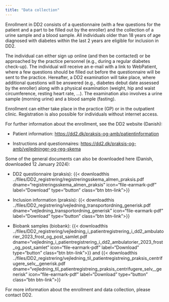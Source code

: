 ```yaml
---
title: "Data collection"
---
```


Enrollment in DD2 consists of a questionnaire (with a few questions for the patient and a part to be filled out by the enroller) and the collection of a urine sample and a blood sample. All individuals older than 18 years of age diagnosed with diabetes within the last 2 years are eligible for inclusion in DD2.

The individual can either sign up online (and then be contacted) or be approached by the practice personnel (e.g., during a regular diabetes check-up). The individual will receive an e-mail with a link to WebPatient, where a few questions should be filled out before the questionnaire will be sent to the practice. Hereafter, a DD2 examination will take place, where additional questions will be answered (e.g., diabetes debut date assessed by the enroller) along with a physical examination (weight, hip and waist circumference, resting heart rate, ...). The examination also involves a urine sample (morning urine) and a blood sample (fasting).

Enrollment can either take place in the practice (GP) or in the outpatient clinic. Registration is also possible for individuals without internet access.

For further information about the enrollment, see the DD2 website (Danish):

-   Patient information: <https://dd2.dk/praksis-og-amb/patientinformation>

-   Instructions and questionnaires: <https://dd2.dk/praksis-og-amb/vejledninger-og-reg-skema>

Some of the general documents can also be downloaded here (Danish, downloaded 12 January 2024):

-   DD2 questionnaire (praksis): {{\< downloadthis ../files/DD2_registrering/registreringsskema_almen_praksis.pdf dname="registreringsskema_almen_praksis" icon="file-earmark-pdf" label="Download" type="button" class="btn btn-link"\>}}

-   Inclusion information (praksis): {{\< downloadthis ../files/DD2_registrering/vejledning_transportordning_generisk.pdf dname="vejledning_transportordning_generisk" icon="file-earmark-pdf" label="Download" type="button" class="btn btn-link"\>}}

-   Biobank samples (biobank): {{\< downloadthis ../files/DD2_registrering/vejledning_i_patientregistrering_i_dd2_ambulatorier_2023_frost_og_post_samlet.pdf dname="vejledning_i_patientregistrering_i_dd2_ambulatorier_2023_frost_og_post_samlet" icon="file-earmark-pdf" label="Download" type="button" class="btn btn-link"\>}} and {{\< downloadthis ../files/DD2_registrering/vejledning_til_patientregistreing_praksis_centrifugere_selv__generisk.pdf dname="vejledning_til_patientregistreing_praksis_centrifugere_selv__generisk" icon="file-earmark-pdf" label="Download" type="button" class="btn btn-link"\>}}

For more information about the enrollment and data collection, please contact DD2.
